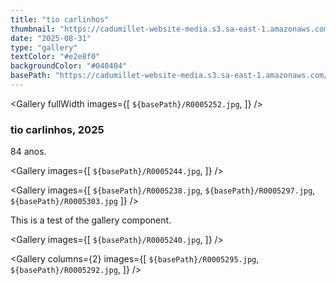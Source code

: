 ```yaml
---
title: "tio carlinhos"
thumbnail: "https://cadumillet-website-media.s3.sa-east-1.amazonaws.com/202501/001/R0005238.jpg"
date: "2025-08-31"
type: "gallery"
textColor: "#e2e8f0"
backgroundColor: "#040404"
basePath: "https://cadumillet-website-media.s3.sa-east-1.amazonaws.com/202501/001"
---
```


<Gallery
  fullWidth
  images={[
    `${basePath}/R0005252.jpg`,
  ]}
/>

### tio carlinhos, 2025
84 anos.

<Gallery
  images={[
    `${basePath}/R0005244.jpg`,
  ]}
/>

<Gallery
  images={[
    `${basePath}/R0005238.jpg`,
    `${basePath}/R0005297.jpg`,
    `${basePath}/R0005303.jpg`
  ]}
/>

This is a test of the gallery component.  

<Gallery
  images={[
    `${basePath}/R0005240.jpg`,
  ]}
/>

<Gallery
columns={2}
  images={[
    `${basePath}/R0005295.jpg`,
    `${basePath}/R0005292.jpg`,
  ]}
/>
